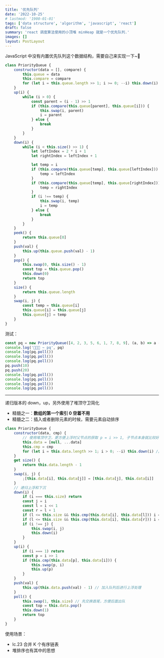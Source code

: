 ```yaml
---
title: '优先队列'
date: '2022-10-25'
# lastmod: '1900-01-01'
tags: ['data structure', 'algorithm', 'javascript', 'react']
draft: false
summary: 'react 调度算法使用的小顶堆 minHeap 就是一个优先队列.'
images: []
layout: PostLayout
---
```


JavaScript 中没有内置优先队列这个数据结构，需要自己来实现一下~👻

```javascript
class PriorityQueue {
    constructor(data = [], compare) {
        this.queue = data
        this.compare = compare
        for (let i = this.queue.length >> 1; i >= 0; --i) this.down(i)
    }
    up(i) {
        while (i > 0) {
            const parent = (i - 1) >> 1
            if (this.compare(this.queue[parent], this.queue[i])) {
                this.swap(i, parent)
                i = parent
            } else {
                break
            }
        }
    }
    down(i) {
        while (i < this.size() >> 1) {
            let leftIndex = 2 * i + 1
            let rightIndex = leftIndex + 1

            let temp = i
            if (this.compare(this.queue[temp], this.queue[leftIndex])) {
                temp = leftIndex
            }
            if (this.compare(this.queue[temp], this.queue[rightIndex])) {
                temp = rightIndex
            }
            if (i !== temp) {
                this.swap(i, temp)
                i = temp
            } else {
                break
            }
        }
    }
    peek() {
        return this.queue[0]
    }
    push(val) {
        this.up(this.queue.push(val) - 1)
    }
    pop() {
        this.swap(0, this.size() - 1)
        const top = this.queue.pop()
        this.down(0)
        return top
    }
    size() {
        return this.queue.length
    }
    swap(i, j) {
        const temp = this.queue[i]
        this.queue[i] = this.queue[j]
        this.queue[j] = temp
    }
}
```

测试：

```js
const pq = new PriorityQueue([4, 2, 3, 5, 6, 1, 7, 8, 9], (a, b) => a - b > 0)
console.log('📌📌📌 ~ pq', pq)
console.log(pq.poll())
console.log(pq.poll())
console.log(pq.poll())
pq.push(10)
pq.push(20)
console.log(pq.poll())
console.log(pq.poll())
console.log(pq.poll())
console.log(pq.poll())
```

---

递归版本的 down，up，另外使用了堆顶守卫简化

-   精髓之一：**数组的第一个索引 0 空着不用**
-   精髓之二：插入或者删除元素的时候，需要元素自动排序

```js
class PriorityQueue {
    constructor(data, cmp) {
        // 使用堆顶守卫，更方便上浮时父节点的获取 p = i >> 1, 子节点本身就比较好获取倒是无所谓
        this.data = [null, ...data]
        this.cmp = cmp
        for (let i = this.data.length >> 1; i > 0; --i) this.down(i) // 对除最后一层的子节点进行堆化初始化
    }
    get size() {
        return this.data.length - 1
    }
    swap(i, j) {
        ;[this.data[i], this.data[j]] = [this.data[j], this.data[i]]
    }
    // 递归上浮和下沉
    down(i) {
        if (i === this.size) return
        const j = i
        const l = i << 1
        const r = l + 1
        if (l <= this.size && this.cmp(this.data[i], this.data[l])) i = l
        if (l <= this.size && this.cmp(this.data[i], this.data[r])) i = r
        if (i !== j) {
            this.swap(i, j)
            this.down(i)
        }
    }
    up(i) {
        if (i === 1) return
        const p = i >> 1
        if (this.cmp(this.data[p], this.data[i])) {
            this.swap(p, i)
            this.up(p)
        }
    }
    push(val) {
        this.up(this.data.push(val) - 1) // 加入队列后进行上浮处理
    }
    poll() {
        this.swap(1, this.size) // 先交换首尾，方便后面出队
        const top = this.data.pop()
        this.down(1)
        return top
    }
}
```

使用场景：

-   lc.23 合并 K 个有序链表
-   堆排序也有其中的思想
